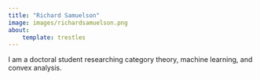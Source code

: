 ```yaml
---
title: "Richard Samuelson"
image: images/richardsamuelson.png
about:
    template: trestles
---
```


I am a doctoral student researching category theory, machine learning, and convex analysis.
